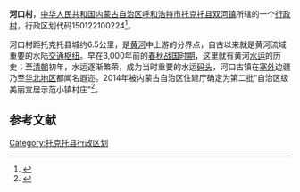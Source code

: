 '''河口村'''，[[中华人民共和国|中华人民共和国]][[内蒙古自治区|内蒙古自治区]][[呼和浩特市|呼和浩特市]][[托克托县|托克托县]][[双河镇_(托克托县)|双河镇]]所辖的一个[[行政村|行政村]]，行政区划代码150122100224<ref>{{cite web|url=http://www.stats.gov.cn/tjsj/tjbz/tjyqhdmhcxhfdm/2015/15/01/22/150122100.html|title=2015年统计用区划代码和城乡划分代码：双河镇 (托克托县)|publisher=中华人民共和国国家统计局}}</ref>。

河口村距托克托县城约6.5公里，是[[黄河|黄河]]中上游的分界点，自古以来就是黄河流域重要的水陆[[交通枢纽|交通枢纽]]。早在3,000年前的[[春秋战国时期|春秋战国时期]]，这里就有黄河[[水运|水运]]的历史；至[[清朝|清朝]]初年，水运逐渐繁荣，成为当时重要的水运[[码头|码头]]，河口古镇在[[塞外|塞外]]边疆乃至[[华北地区|华北地区]]都闻名遐迩。2014年被内蒙古自治区住建厅确定为第二批“自治区级美丽宜居示范小镇村庄”<ref>{{cite web|url=http://www.nmgtx.gov.cn/Item/Show.asp?m=1&d=7620|title=河口行政村被确定为第二批自治区级美丽宜居示范小镇村庄|date=2014-09-24|publisher=内蒙古托克托县政府}}{{Dead link|date=2018年10月 |bot=InternetArchiveBot |fix-attempted=yes }}</ref>。

==参考文献==
{{reflist}}

{{行政区划小作品}}
[[Category:托克托县行政区划|Category:托克托县行政区划]]